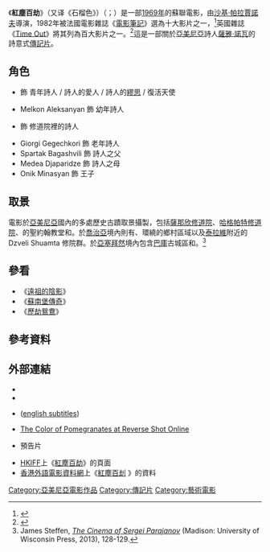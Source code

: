 {{Infobox film
| name           = 紅塵百劫
| original_name  = {{lang|hy|Նռան գույնը}}
| image          = The Colour of Pomegranates 1969 (Japanese DVD cover).jpg
| image_size     = 
| caption        = DVD封套
| director       = [[沙基·帕拉賈諾夫|沙基·帕拉賈諾夫]]
| producer       = 
| screenplay     = 沙基·帕拉賈諾夫
| based on       = 
| narrator       = {{tsl|en|Armen Dzhigarkhanyan|艾門·蒂茲蓋漢揚}}
| starring       = {{tsl|en|Sofiko Chiaureli|蘇菲蔻·芝奧雷妮}}<br />Melkon Aleksanyan<br />{{tsl|en|Vilen Galstyan|衞倫·蓋士揚}}<br />Giorgi Gegechkori
| music          = {{tsl|en|Tigran Mansurian|提格蘭·曼修靈}}
| cinematography = Suren Shakhbazyan
| editing        = Sergei Parajanov<br>M. Ponomarenko<br>{{tsl|en|Sergei Yutkevich|沙基·猶凱維奇}}	 
| distributor    = {{flagicon|FRA}} Cosmos Film<br>{{flagicon|USA}} Artkino Pictures<br>{{flagicon|USA}} IFEX
| studio         = {{tsl|en|Armenfilm|艾門電影}}
| released       = {{film date|1969}}
| runtime        = 78分鐘 {{small|(亞美尼亞)}}<br>73分鐘 {{small|(蘇聯)}}
| country        = {{URS}}
| language       = [[亞美尼亞語|亞美尼亞語]]、[[喬治亞語|喬治亞語]]、[[亞塞拜然語|亞塞拜然語]]
| budget         = 
| hk_name       = 紅塵百劫
}}

《'''紅塵百劫'''》（又译《石榴色》）（{{lang-hy|Նռան գույնը}}；{{lang-en|''The Color of Pomegranates''}}）是一部[[1969年電影|1969年]]的蘇聯電影，由[[沙基·帕拉賈諾夫|沙基·帕拉賈諾夫]]導演，1982年被法國電影雜誌《[[電影筆記|電影筆記]]》選為十大影片之一，<ref>{{Cite web |url=http://alumnus.caltech.edu/~ejohnson/critics/cahiers.html#1982 |title=Cahiers Du Cinema, Top10 Lists |access-date=2016-12-11 |archive-url=https://www.webcitation.org/66QmYiil7?url=http://alumnus.caltech.edu/~ejohnson/critics/cahiers.html#1982 |archive-date=2012-03-25 |dead-url=yes }}</ref>英國雜誌《[[Time_Out|Time Out]]》將其列為百大影片之一。<ref>{{Cite web |url=http://www.filmsite.org/timeoutD.html |title=Time Out Top100 Films (Centenary) |access-date=2016-12-11 |archive-date=2021-01-23 |archive-url=https://web.archive.org/web/20210123085404/https://www.filmsite.org/timeoutD.html |dead-url=no }}</ref>這是一部關於[[亞美尼亞|亞美尼亞]]詩人[[薩雅·諾瓦|薩雅·諾瓦]]的詩意式[[傳記片|傳記片]]。

== 角色 ==
*{{tsl|en|Sofiko Chiaureli|蘇菲蔻·芝奧雷妮}} 飾 青年詩人 / 詩人的愛人 / 詩人的[[繆思|繆思]] / 復活天使
*Melkon Aleksanyan 飾 幼年詩人
*{{tsl|en|Vilen Galstyan|衞倫·蓋士揚}} 飾 修道院裡的詩人
*Giorgi Gegechkori 飾 老年詩人
*Spartak Bagashvili 飾 詩人之父
*Medea Djaparidze 飾 詩人之母
*Onik Minasyan 飾 王子

== 取景 ==
電影於[[亞美尼亞|亞美尼亞]]國內的多處歷史古蹟取景攝製，包括[[薩那欣修道院|薩那欣修道院]]、[[哈格帕特修道院|哈格帕特修道院]]、{{tsl|en|Ardvi|阿德維}}的聖約翰教堂和{{tsl|en|Akhtala Monastery|愛珂塔臘修道院}}。於[[喬治亞|喬治亞]]境內則有{{tsl|en|Alaverdi Monastery|阿臘維蒂修道院}}、環繞{{tsl|en|David Gareja monastery complex|戴維·蓋瑞迦修院群}}的鄉村區域以及[[泰拉維|泰拉維]]附近的 Dzveli Shuamta 修院群。於[[亞塞拜然|亞塞拜然]]境內包含[[巴庫|巴庫]]古城區和{{tsl|en|Nardaran Fortress|臘丹然堡壘}}。<ref>James Steffen, ''[http://www.worldcat.org/oclc/830992797 The Cinema of Sergei Parajanov]'' (Madison: University of Wisconsin Press, 2013), 128-129.</ref>

== 參看 ==
*《[[遠祖的陰影|遠祖的陰影]]》
*《[[蘇南堡傳奇|蘇南堡傳奇]]》
*《[[歷劫鴛鴦|歷劫鴛鴦]]》

== 參考資料 ==
{{Reflist}}

== 外部連結 ==
*{{IMDb title|id=0063555|紅塵百劫}}
*{{Rotten Tomatoes|color_of_pomegranates|紅塵百劫}}
*{{Internet Archive film|id=ColorOfPomegranates-SayatNova1968|紅塵百劫}} ([https://www.archive.org/details/1968ruEngSubsColorOfThePomegranatesayatNova english subtitles])
*[http://www.reverseshot.com/legacy/spring04/color.html The Color of Pomegranates at Reverse Shot Online] {{Wayback|url=http://www.reverseshot.com/legacy/spring04/color.html |date=20130823082342 }}
*{{YouTube|7Mnc10CCXEs|《紅塵百劫》}} 預告片
*[[HKIFF|HKIFF]]上《[https://web.archive.org/web/20161220132249/http://39.hkiff.org.hk/chi/film/detail/39135-the-color-of-pomegranates.html 紅塵百劫]》的頁面 {{zh-hk}}
*[[香港外語電影資料網|香港外語電影資料網]]上《[http://playitagain.info/site/1987/color-of-pomegranates/ 紅塵百刦] {{Wayback|url=http://playitagain.info/site/1987/color-of-pomegranates/ |date=20190831124957 }}》的資料 {{zh-hk}}

[[Category:亞美尼亞電影作品|Category:亞美尼亞電影作品]]
[[Category:傳記片|Category:傳記片]]
[[Category:藝術電影|Category:藝術電影]]